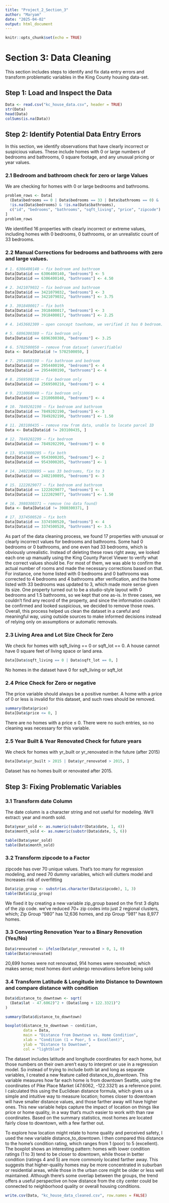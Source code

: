 ---
title: "Project_2_Section_3"
author: "Maryam"
date: "2025-04-02"
output: html_document
---

```{r setup, include=FALSE}
knitr::opts_chunk$set(echo = TRUE)
```

# Section 3: Data Cleaning

This section includes steps to identify and fix data entry errors and transform problematic variables in the King County housing data-set.


## Step 1: Load and Inspect the Data

```{r}
Data <- read.csv("kc_house_data.csv", header = TRUE)
str(Data)
head(Data)
colSums(is.na(Data))
```

## Step 2: Identify Potential Data Entry Errors

In this section, we identify observations that have clearly incorrect or suspicious values. These include homes with 0 or large numbers of bedrooms and bathrooms, 0 square footage, and any unusual pricing or year values.

### 2.1 Bedroom and bathroom check for zero or large Values

We are checking for homes with 0 or large bedrooms and bathrooms.

```{r}

problem_rows <- Data[
  (Data$bedrooms == 0 | Data$bedrooms == 33 | Data$bathrooms == 0) &
  !is.na(Data$bedrooms) & !is.na(Data$bathrooms),
  c("id", "bedrooms", "bathrooms", "sqft_living", "price", "zipcode")
]
problem_rows

```
We identified 16 properties with clearly incorrect or extreme values, including homes with 0 bedrooms, 0 bathrooms, or an unrealistic count of 33 bedrooms. 

### 2.2 Manual Corrections for bedrooms and bathrooms with zero and large values.

```{r}
# 1. 6306400140 – fix bedroom and bathroom 
Data[Data$id == 6306400140, "bedrooms"] <- 5
Data[Data$id == 6306400140, "bathrooms"] <- 4.50

# 2. 3421079032 – fix bedroom and bathroom 
Data[Data$id == 3421079032, "bedrooms"] <- 3
Data[Data$id == 3421079032, "bathrooms"] <- 3.75

# 3. 3918400017 – fix both
Data[Data$id == 3918400017, "bedrooms"] <- 3
Data[Data$id == 3918400017, "bathrooms"] <- 2.25

# 4. 1453602309 – open concept townhome, we verified it has 0 bedroom. (No change needed)

# 5. 6896300380 – fix bedroom only
Data[Data$id == 6896300380, "bedrooms"] <- 3.25

# 6. 5702500050 – remove from dataset (unverifiable)
Data <- Data[Data$id != 5702500050, ]

# 7. 2954400190 – fix bathroom and bedroom
Data[Data$id == 2954400190, "bedrooms"] <- 4
Data[Data$id == 2954400190, "bathrooms"] <- 4

# 8. 2569500210 – fix bedroom only
Data[Data$id == 2569500210, "bedrooms"] <- 4

# 9. 2310060040 – fix bedroom only
Data[Data$id == 2310060040, "bedrooms"] <- 4

# 10. 7849202190 – fix bedroom and bathroom
Data[Data$id == 7849202190, "bedrooms"] <- 3
Data[Data$id == 7849202190, "bathrooms"] <- 1.50

# 11. 203100435 – remove row from data, unable to locate parcel ID
Data <- Data[Data$id != 203100435, ]

# 12. 7849202299 – fix bedroom 
Data[Data$id == 7849202299, "bedrooms"] <- 0

# 13. 9543000205 – fix both
Data[Data$id == 9543000205, "bedrooms"] <- 2
Data[Data$id == 9543000205, "bathrooms"] <- 1

# 14. 2402100895 – was 33 bedrooms, fix to 3
Data[Data$id == 2402100895, "bedrooms"] <- 3

# 15. 1222029077 – fix bedroom and bathroom
Data[Data$id == 1222029077, "bedrooms"] <- 1
Data[Data$id == 1222029077, "bathrooms"] <- 1.50

# 16. 3980300371 – remove (no data found)
Data <- Data[Data$id != 3980300371, ]

# 17. 3374500520 – fix both
Data[Data$id == 3374500520, "bedrooms"] <- 4
Data[Data$id == 3374500520, "bathrooms"] <- 3.5

```


As part of the data cleaning process, we found 17 properties with unusual or clearly incorrect values for bedrooms and bathrooms. Some had 0 bedrooms or 0 bathrooms, and one even had 33 bedrooms, which is obviously unrealistic. Instead of deleting these rows right away, we looked each one up manually using the King County Parcel Viewer to verify what the correct values should be. For most of them, we was able to confirm the actual number of rooms and made the necessary corrections based on that. For instance, one home listed with 0 bedrooms and 0 bathrooms was corrected to 4 bedrooms and 4 bathrooms after verification, and the home listed with 33 bedrooms was updated to 3, which made more sense given its size. One property turned out to be a studio-style layout with 0 bedrooms and 1.5 bathrooms, so we kept that one as-is. In three cases, we couldn’t find any record of the property, and since the information couldn’t be confirmed and looked suspicious, we decided to remove those rows. Overall, this process helped us clean the dataset in a careful and meaningful way, using outside sources to make informed decisions instead of relying only on assumptions or automatic removals.

### 2.3 Living Area and Lot Size Check for Zero

We check for homes with sqft_living == 0 or sqft_lot == 0. A house cannot have 0 square feet of living space or land area.


```{r}
Data[Data$sqft_living == 0 | Data$sqft_lot == 0, ]

```
No homes in the dataset have 0 for sqft_living or sqft_lot



### 2.4 Price Check for Zero or negative

The price variable should always be a positive number. A home with a price of 0 or less is invalid for this dataset, and such rows should be removed.

```{r}
summary(Data$price)
Data[Data$price <= 0, ]

```
There are no homes with a price ≤ 0. There were no such entries, so no cleaning was necessary for this variable.


### 2.5 Year Built & Year Renovated Check for future years
We check for homes with yr_built or yr_renovated in the future (after 2015)

```{r}

Data[Data$yr_built > 2015 | Data$yr_renovated > 2015, ]

```
Dataset has no homes built or renovated after 2015.


## Step 3: Fixing Problematic Variables


### 3.1 Transform date Column

The date column is a character string and not useful for modeling. We'll extract: year and month sold.

```{r}

Data$year_sold <- as.numeric(substr(Data$date, 1, 4))
Data$month_sold <- as.numeric(substr(Data$date, 5, 6))

table(Data$year_sold)
table(Data$month_sold)
```

### 3.2 Transform zipcode to a Factor

zipcode has over 70 unique values. That’s too many for regression modeling, and need 70 dummy variables, which will clutters model and Increases risk of overfitting

```{r}

Data$zip_group <- substr(as.character(Data$zipcode), 1, 3)
table(Data$zip_group)

```

We fixed it by creating a new variable zip_group based on the first 3 digits of the zip code. we've reduced 70+ zip codes into just 2 regional clusters, which; Zip Group "980" has 12,636 homes, and zip Group  "981" has 8,977 homes.


### 3.3 Converting Renovation Year to a Binary Renovation (Yes/No)

```{r}
Data$renovated <- ifelse(Data$yr_renovated > 0, 1, 0)
table(Data$renovated)

```
20,699 homes were not renovated, 914 homes were renovated; which makes sense; most homes dont undergo renovations before being sold 

### 3.4 Transform Latitude & Longitude into Distance to Downtown and compare distance with condition

```{r}

Data$distance_to_downtown <- sqrt(
  (Data$lat - 47.6062)^2 + (Data$long + 122.3321)^2
)

summary(Data$distance_to_downtown)

boxplot(distance_to_downtown ~ condition, 
        data = Data,
        main = "Distance from Downtown vs. Home Condition",
        xlab = "Condition (1 = Poor, 5 = Excellent)",
        ylab = "Distance to Downtown",
        col = "lightblue")


```

The dataset includes latitude and longitude coordinates for each home, but those numbers on their own aren’t easy to interpret or use in a regression model. So instead of trying to include both lat and long as separate variables, I created a new feature called distance_to_downtown. This variable measures how far each home is from downtown Seattle, using the coordinates of Pike Place Market (47.6062, -122.3321) as a reference point. I calculated this using the Euclidean distance formula, which gives us a simple and intuitive way to measure location; homes closer to downtown will have smaller distance values, and those farther away will have higher ones. This new variable helps capture the impact of location on things like price or home quality, in a way that’s much easier to work with than raw coordinates. Based on the summary statistics, most homes are located fairly close to downtown, with a few farther out.


To explore how location might relate to home quality and perceived safety, I used the new variable distance_to_downtown. I then compared this distance to the home’s condition rating, which ranges from 1 (poor) to 5 (excellent). The boxplot shows an interesting pattern: homes with lower condition ratings (1 to 3) tend to be closer to downtown, while those in better condition (ratings 4 and 5) are more commonly located farther away. This suggests that higher-quality homes may be more concentrated in suburban or residential areas, while those in the urban core might be older or less well maintained. Although there’s some overlap between the groups, the trend offers a useful perspective on how distance from the city center could be connected to neighborhood quality or overall housing conditions.

```{r}
write.csv(Data, "kc_house_data_cleaned.csv", row.names = FALSE)

```





